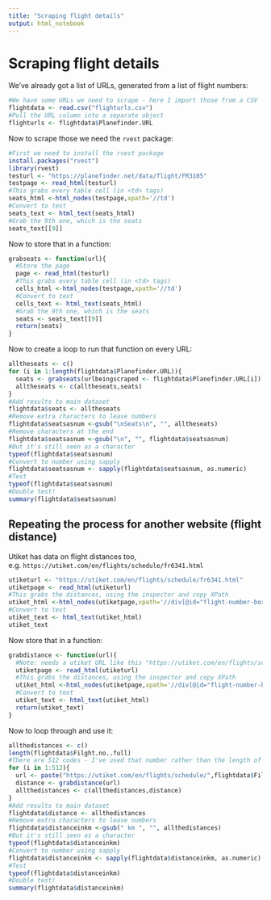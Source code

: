 ```yaml
---
title: "Scraping flight details"
output: html_notebook
---
```


# Scraping flight details

We've already got a list of URLs, generated from a list of flight numbers:

```r
#We have some URLs we need to scrape - here I import those from a CSV
flightdata <- read.csv("flighturls.csv")
#Pull the URL column into a separate object
flighturls <- flightdata$Planefinder.URL
```

Now to scrape those we need the `rvest` package:

```r
#First we need to install the rvest package
install.packages("rvest")
library(rvest)
testurl <- "https://planefinder.net/data/flight/FR3105"
testpage <- read_html(testurl)
#This grabs every table cell (in <td> tags)
seats_html <-html_nodes(testpage,xpath='//td')
#Convert to text
seats_text <- html_text(seats_html)
#Grab the 9th one, which is the seats
seats_text[[9]]
```
Now to store that in a function:

```r
grabseats <- function(url){
  #Store the page
  page <- read_html(testurl)
  #This grabs every table cell (in <td> tags)
  cells_html <-html_nodes(testpage,xpath='//td')
  #Convert to text
  cells_text <- html_text(seats_html)
  #Grab the 9th one, which is the seats
  seats <- seats_text[[9]]
  return(seats)
}
```


Now to create a loop to run that function on every URL:

```r
alltheseats <- c()
for (i in 1:length(flightdata$Planefinder.URL)){
  seats <- grabseats(urlbeingscraped <- flightdata$Planefinder.URL[i])
  alltheseats <- c(alltheseats,seats)
}
#Add results to main dataset
flightdata$seats <- alltheseats
#Remove extra characters to leave numbers
flightdata$seatsasnum <-gsub("\nSeats\n", "", alltheseats)
#Remove characters at the end
flightdata$seatsasnum <-gsub("\n", "", flightdata$seatsasnum)
#But it's still seen as a character
typeof(flightdata$seatsasnum)
#Convert to number using sapply
flightdata$seatsasnum <- sapply(flightdata$seatsasnum, as.numeric)
#Test
typeof(flightdata$seatsasnum)
#Double test!
summary(flightdata$seatsasnum)
```
## Repeating the process for another website (flight distance)

Utiket has data on flight distances too, e.g. `https://utiket.com/en/flights/schedule/fr6341.html`

```r
utiketurl <- "https://utiket.com/en/flights/schedule/fr6341.html"
utiketpage <- read_html(utiketurl)
#This grabs the distances, using the inspector and copy XPath
utiket_html <-html_nodes(utiketpage,xpath='//div[@id="flight-number-box"]/text()[6]')
#Convert to text
utiket_text <- html_text(utiket_html)
utiket_text
```

Now store that in a function:

```r
grabdistance <- function(url){
  #Note: needs a utiket URL like this "https://utiket.com/en/flights/schedule/fr6341.html"
  utiketpage <- read_html(utiketurl)
  #This grabs the distances, using the inspector and copy XPath
  utiket_html <-html_nodes(utiketpage,xpath='//div[@id="flight-number-box"]/text()[6]')
  #Convert to text
  utiket_text <- html_text(utiket_html)
  return(utiket_text)
}
```

Now to loop through and use it:

```r
allthedistances <- c()
length(flightdata$Filght.no..full)
#There are 512 codes - I've used that number rather than the length of the list because this script doesn't work well with so many URLs, so you may want to try reducing it to 5 or 10 to test it first
for (i in 1:512){
  url <- paste("https://utiket.com/en/flights/schedule/",flightdata$Filght.no..full[i],".html",sep="")
  distance <- grabdistance(url)
  allthedistances <- c(allthedistances,distance)
}
#Add results to main dataset
flightdata$distance <- allthedistances
#Remove extra characters to leave numbers
flightdata$distanceinkm <-gsub(" km ", "", allthedistances)
#But it's still seen as a character
typeof(flightdata$distanceinkm)
#Convert to number using sapply
flightdata$distanceinkm <- sapply(flightdata$distanceinkm, as.numeric)
#Test
typeof(flightdata$distanceinkm)
#Double test!
summary(flightdata$distanceinkm)
```